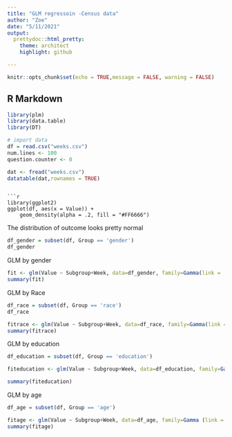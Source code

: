 ```yaml
---
title: "GLM regressoin -Census data"
author: "Zoe"
date: "5/11/2021"
output: 
  prettydoc::html_pretty:
    theme: architect
    highlight: github

---
```


```r
knitr::opts_chunk$set(echo = TRUE,message = FALSE, warning = FALSE)

```

## R Markdown

```r
library(plm)
library(data.table)
library(DT)
```


```r
# import data 
df = read.csv("weeks.csv")
num.lines <- 100
question.counter <- 0
```

```r
dat <- fread("weeks.csv")
datatable(dat,rownames = TRUE)
```
```

```r
library(ggplot2)
ggplot(df, aes(x = Value)) +
    geom_density(alpha = .2, fill = "#FF6666")

```
The distribution of outcome looks pretty normal


```r
df_gender = subset(df, Group == 'gender')
df_gender

```

GLM by gender
```r
fit <- glm(Value ~ Subgroup+Week, data=df_gender, family=Gamma(link = 'log'))
summary(fit)
```

 GLM by Race
```r
df_race = subset(df, Group == 'race')
df_race
```


```r
fitrace <- glm(Value ~ Subgroup+Week, data=df_race, family=Gamma(link = 'log'))
summary(fitrace)

```

GLM by education

```r
df_education = subset(df, Group == 'education')
```


```r
fiteducation <- glm(Value ~ Subgroup+Week, data=df_education, family=Gamma(link = "log"))

summary(fiteducation)
```

GLM by age

```r
df_age = subset(df, Group == 'age')
```


```r
fitage <- glm(Value ~ Subgroup+Week, data=df_age, family=Gamma (link = 'log'))
summary(fitage)
```

